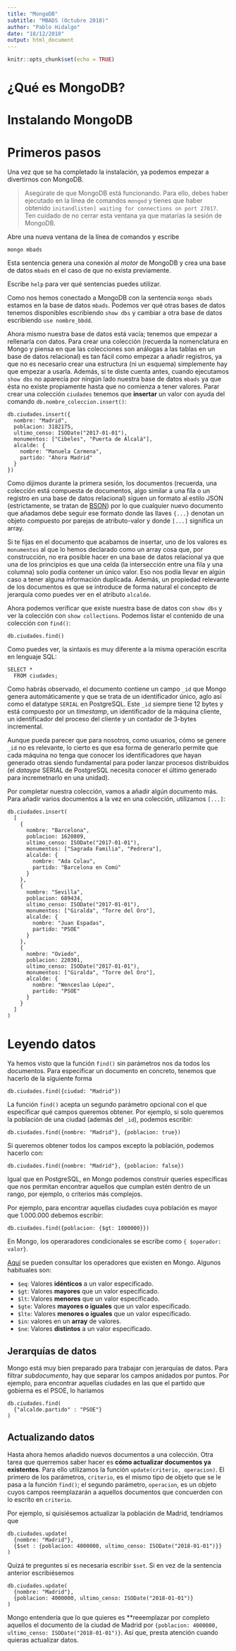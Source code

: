 ```yaml
---
title: "MongoDB"
subtitle: "MBADS (Octubre 2018)"
author: "Pablo Hidalgo"
date: "18/12/2018"
output: html_document
---
```


```r
knitr::opts_chunk$set(echo = TRUE)
```

# ¿Qué es MongoDB?



# Instalando MongoDB

# Primeros pasos

Una vez que se ha completado la instalación, ya podemos empezar a divertirnos con MongoDB.

> Asegúrate de que MongoDB está funcionando. Para ello, debes haber ejecutado en la línea de comandos `mongod` y tienes que haber obtenido `initandlisten] waiting for connections on port 27017`. Ten cuidado de no cerrar esta ventana ya que matarías la sesión de MongoDB.

Abre una nueva ventana de la línea de comandos y escribe 

```{}
mongo mbads
```

Esta sentencia genera una conexión al *motor* de MongoDB y crea una base de datos `mbads` en el caso de que no exista previamente.


Escribe `help` para ver qué sentencias puedes utilizar.

Como nos hemos conectado a MongoDB con la sentencia `mongo mbads` estamos en la base de datos `mbads`. Podemos ver qué otras bases de datos tenemos disponibles escribiendo `show dbs` y cambiar a otra base de datos escribiendo `use nombre_bbdd`.

Ahora mismo nuestra base de datos está vacía; tenemos que empezar a rellenarla con datos. Para crear una colección (recuerda la nomenclatura en Mongo y piensa en que las colecciones son análogas a las tablas en un base de datos relacional) es tan fácil como empezar a añadir registros, ya que no es necesario crear una estructura (ni un esquema) simplemente hay que empezar a usarla. Además, si te diste cuenta antes, cuando ejecutamos `show dbs` no aparecía por ningún lado nuestra base de datos `mbads` ya que ésta no existe propiamente hasta que no comienza a tener valores. Parar crear una colección `ciudades` tenemos que **insertar** un valor con ayuda del comando `db.nombre_coleccion.insert()`:

```{}
db.ciudades.insert({
  nombre: "Madrid",
  poblacion: 3182175,
  ultimo_censo: ISODate("2017-01-01"),
  monumentos: ["Cibeles", "Puerta de Alcalá"],
  alcalde: {
    nombre: "Manuela Carmena",
    partido: "Ahora Madrid"
  }
})
```

Como dijimos durante la primera sesión, los documentos (recuerda, una colección está compuesta de documentos, algo similar a una fila o un registro en una base de datos relacional) siguen un formato al estilo JSON (estrictamente, se tratan de [BSON](https://en.wikipedia.org/wiki/BSON)) por lo que cualquier nuevo documento que añadamos debe seguir ese formato donde las llaves `{...}` denotan un objeto compuesto por parejas de atributo-valor y donde `[...]`  significa un array.

Si te fijas en el documento que acabamos de insertar, uno de los valores es `monumentos` al que lo hemos declarado como un array cosa que, por construcción, no era posible hacer en una base de datos relacional ya que una de los principios es que una celda (la intersección entre una fila y una columna) solo podía contener un único valor. Eso nos podía llevar en algún caso a tener alguna información duplicada. Además, un propiedad relevante de los documentos es que se introduce de forma natural el concepto de jerarquía como puedes ver en el atributo `alcalde`.


Ahora podemos verificar que existe nuestra base de datos con `show dbs` y ver la colección con `show collections`. Podemos listar el contenido de una colección con `find()`:
```{}
db.ciudades.find()
```

Como puedes ver, la sintaxis es muy diferente a la misma operación escrita en lenguaje SQL:

```{}
SELECT * 
  FROM ciudades;
```

Como habrás observado, el documento contiene un campo `_id` que Mongo genera automáticamente y que se trata de un identificador único, aglo así como el datatype `SERIAL` en PostgreSQL. Este `_id` siempre tiene 12 bytes y está compuesto por un *timestamp*, un identificador de la máquina cliente, un identificador del proceso del cliente y un contador de 3-bytes incremental. 

Aunque pueda parecer que para nosotros, como usuarios, cómo se genere `_id` no es relevante, lo cierto es que esa forma de generarlo permite que cada máquina no tenga que conocer los identificadores que hayan generado otras siendo fundamental para poder lanzar procesos distribuidos (el *dataype* SERIAL de PostgreSQL necesita conocer el último generado para incremetnarlo en una unidad).

<!-- ## JavaScript -->

<!-- La lengua en la que mejor habla Mongo es **JavaScript**. -->

Por completar nuestra colección, vamos a añadir algún documento más. Para añadir varios documentos a la vez en una colección, utilizamos `[...]`:

```{}
db.ciudades.insert(
  [
    {
      nombre: "Barcelona",
      poblacion: 1620809,
      ultimo_censo: ISODate("2017-01-01"),
      monumentos: ["Sagrada Familia", "Pedrera"],
      alcalde: {
        nombre: "Ada Colau",
        partido: "Barcelona en Comú"
      }
    },
    {
      nombre: "Sevilla",
      poblacion: 689434,
      ultimo_censo: ISODate("2017-01-01"),
      monumentos: ["Giralda", "Torre del Oro"],
      alcalde: {
        nombre: "Juan Espadas",
        partido: "PSOE"
      }
    },
    {
      nombre: "Oviedo",
      poblacion: 220301,
      ultimo_censo: ISODate("2017-01-01"),
      monumentos: ["Giralda", "Torre del Oro"],
      alcalde: {
        nombre: "Wenceslao López",
        partido: "PSOE"
      }
    }
  ]
)
```

# Leyendo datos

Ya hemos visto que la función `find()` sin parámetros nos da todos los documentos. Para especificar un documento en concreto, tenemos que hacerlo de la siguiente forma

```{}
db.ciudades.find({ciudad: "Madrid"})
```

La función `find()` acepta un segundo parámetro opcional con el que especificar qué campos queremos obtener. Por ejemplo, si solo queremos la población de una ciudad (además del `_id`), podemos escribir:

```{}
db.ciudades.find({nombre: "Madrid"}, {poblacion: true})
```

Si queremos obtener todos los campos excepto la población, podemos hacerlo con:

```{}
db.ciudades.find({nombre: "Madrid"}, {poblacion: false})
```

Igual que en PostgreSQL, en Mongo podemos construir queries específicas que nos permitan encontrar aquellos que cumplan estén dentro de un rango, por ejemplo, o criterios más complejos. 

Por ejemplo, para encontrar aquellas ciudades cuya población es mayor que 1.000.000 debemos escribir:

```{}
db.ciudades.find({poblacion: {$gt: 1000000}})
```

En Mongo, los operaradores condicionales se escribe como `{ $operador: valor}`.

[Aquí](https://docs.mongodb.com/manual/reference/operator/query/#query-selectors) se pueden consultar los operadores que existen en Mongo. Algunos habituales son:

- `$eq`: Valores **idénticos** a un valor especificado.
- `$gt`: Valores **mayores** que un valor especificado.
- `$lt`: Valores **menores** que un valor especificado.
- `$gte`: Valores **mayores o iguales** que un valor especificado. 
- `$lte`: Valores **menores o iguales** que un valor especificado. 
- `$in`: valores en un **array** de valores.
- `$ne`: Valores **distintos** a un valor especificado.

## Jerarquías de datos

Mongo está muy bien preparado para trabajar con jerarquías de datos. Para filtrar *subdocumento*, hay que separar los campos anidados por puntos. Por ejemplo, para encontrar aquellas ciudades en las que el partido que gobierna es el PSOE, lo haríamos

```{}
db.ciudades.find(
  {"alcalde.partido" : "PSOE"}
)
```


## Actualizando datos

Hasta ahora hemos añadido nuevos documentos a una colección. Otra tarea que querremos saber hacer es **cómo actualizar documentos ya existentes**. Para ello utilizamos la función `update(criterio, operacion)`. El primero de los parámetros, `criterio`, es el mismo tipo de objeto que se le pasa a la función `find()`; el segundo parámetro, `operacion`, es un objeto cuyos campos reemplazarán a aquellos documentos que concuerden con lo escrito en `criterio`.

Por ejemplo, si quisiésemos actualizar la población de Madrid, tendríamos que

```{}
db.ciudades.update(
  {nombre: "Madrid"},
  {$set : {poblacion: 4000000, ultimo_censo: ISODate("2018-01-01")}}
)
```

Quizá te preguntes si es necesaria escribir `$set`. Si en vez de la sentencia anterior escribiésemos
```{}
db.ciudades.update(
  {nombre: "Madrid"},
  {poblacion: 4000000, ultimo_censo: ISODate("2018-01-01")}
)
```

Mongo entendería que lo que quieres es **reeemplazar por completo aquellos el documento de la ciudad de Madrid por `{poblacion: 4000000, ultimo_censo: ISODate("2018-01-01")}`. Así que, presta atención cuando quieras actualizar datos.




